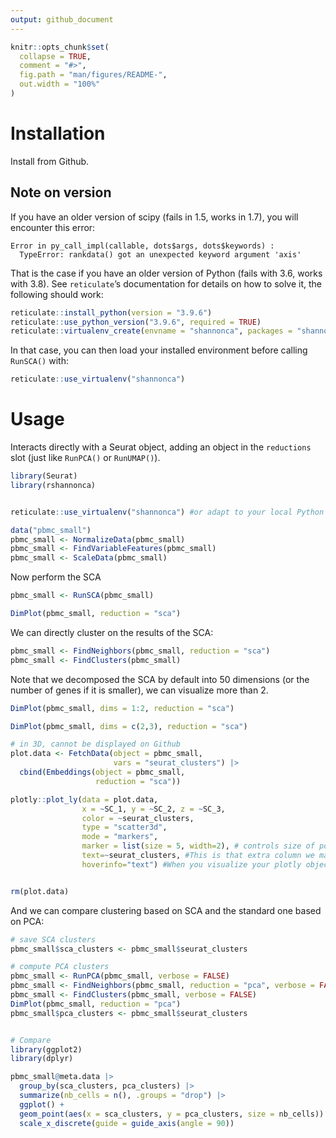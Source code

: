 ```yaml
---
output: github_document
---
```



```r
knitr::opts_chunk$set(
  collapse = TRUE,
  comment = "#>",
  fig.path = "man/figures/README-",
  out.width = "100%"
)
```



# Installation

Install from Github.


## Note on version

If you have an older version of scipy (fails in 1.5, works in 1.7), you will encounter this error:

```
Error in py_call_impl(callable, dots$args, dots$keywords) : 
  TypeError: rankdata() got an unexpected keyword argument 'axis'
```

That is the case if you have an older version of Python (fails with 3.6, works with 3.8). See `reticulate`'s documentation for details on how to solve it, the following should work:

```r
reticulate::install_python(version = "3.9.6")
reticulate::use_python_version("3.9.6", required = TRUE)
reticulate::virtualenv_create(envname = "shannonca", packages = "shannonca", version = "3.9.6")
```

In that case, you can then load your installed environment before calling `RunSCA()` with:

```r
reticulate::use_virtualenv("shannonca")
```


# Usage

Interacts directly with a Seurat object, adding an object in the `reductions` slot (just like `RunPCA()` or `RunUMAP()`).

```r
library(Seurat)
library(rshannonca)


reticulate::use_virtualenv("shannonca") #or adapt to your local Python environment

data("pbmc_small")
pbmc_small <- NormalizeData(pbmc_small)
pbmc_small <- FindVariableFeatures(pbmc_small)
pbmc_small <- ScaleData(pbmc_small)

```


Now perform the SCA

```r

pbmc_small <- RunSCA(pbmc_small)

DimPlot(pbmc_small, reduction = "sca")

```

We can directly cluster on the results of the SCA:

```r
pbmc_small <- FindNeighbors(pbmc_small, reduction = "sca")
pbmc_small <- FindClusters(pbmc_small)
```

Note that we decomposed the SCA by default into 50 dimensions (or the number of genes if it is smaller), we can visualize more than 2.

```r

DimPlot(pbmc_small, dims = 1:2, reduction = "sca")

DimPlot(pbmc_small, dims = c(2,3), reduction = "sca")
```


```r
# in 3D, cannot be displayed on Github
plot.data <- FetchData(object = pbmc_small,
                       vars = "seurat_clusters") |>
  cbind(Embeddings(object = pbmc_small,
                   reduction = "sca"))

plotly::plot_ly(data = plot.data, 
                x = ~SC_1, y = ~SC_2, z = ~SC_3, 
                color = ~seurat_clusters,
                type = "scatter3d", 
                mode = "markers", 
                marker = list(size = 5, width=2), # controls size of points
                text=~seurat_clusters, #This is that extra column we made earlier for which we will use for cell ID
                hoverinfo="text") #When you visualize your plotly object, hovering your mouse pointer over a point shows cell names


rm(plot.data)
```

And we can compare clustering based on SCA and the standard one based on PCA:

```r
# save SCA clusters
pbmc_small$sca_clusters <- pbmc_small$seurat_clusters

# compute PCA clusters
pbmc_small <- RunPCA(pbmc_small, verbose = FALSE)
pbmc_small <- FindNeighbors(pbmc_small, reduction = "pca", verbose = FALSE)
pbmc_small <- FindClusters(pbmc_small, verbose = FALSE)
DimPlot(pbmc_small, reduction = "pca")
pbmc_small$pca_clusters <- pbmc_small$seurat_clusters


# Compare
library(ggplot2)
library(dplyr)

pbmc_small@meta.data |>
  group_by(sca_clusters, pca_clusters) |>
  summarize(nb_cells = n(), .groups = "drop") |>
  ggplot() +
  geom_point(aes(x = sca_clusters, y = pca_clusters, size = nb_cells)) +
  scale_x_discrete(guide = guide_axis(angle = 90))
```

